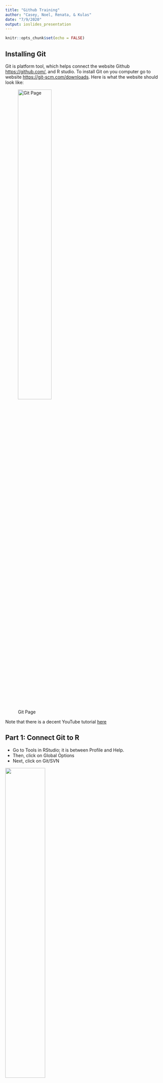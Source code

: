---
title: "Github Training"
author: "Casey, Noel, Renata, & Kulas"
date: "7/9/2020"
output: ioslides_presentation
---

```{r setup, include=FALSE}
knitr::opts_chunk$set(echo = FALSE)
```

## Installing Git

Git is platform tool, which helps connect the website Github <https://github.com/>, and R studio. To install Git on you computer go to website <https://git-scm.com/downloads>. Here is what the website should look like:  

![Git Page](Image/Gitpage.png){width=50%}

Note that there is a decent YouTube tutorial [here](https://www.youtube.com/watch?v=Pg8LeOfvQME)

## Part 1: Connect Git to R 

- Go to Tools in RStudio; it is between Profile and Help. 
- Then, click on Global Options
- Next, click on Git/SVN 

![](Image/Git SVN.png){width=50%}

## Part 2: Connect Git To R

![](Image/SVN 2.jpg){width=35%}

- On a windows computer, you go to "this PC"
- Click on "Windowns (C:)"
- Click on "Program Files Folder"
- Click on "Git Folder"
- Click on "bin folder"
- Click on "git.exe"

You are now connect to Github with Rstudio.

## Example of how to use it.

- You will go to New Project.
- Then, you go to verison control, and click on Git.
- Now, you want go to Github, and click on code, then highlight the link. Like below:

![](Image/Connect.png){width=65%}


- Paste it in to repo

![](Image/Repo.png){width=45%}

---

## Problem Solving

[This error](https://codewithhugo.com/fix-git-failed-to-push-updates-were-rejected/) was very common, so with the current presentation, we had to bypass it via this command (in the R Studio `terminal` pane)

![](Image/hardboot.png)

---

## Options

You can set up notifications via your *global* options (associated with your account - not specific to any one repository):

![Notifications](Image/notifications.png)

